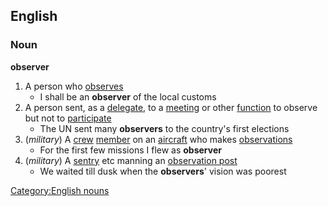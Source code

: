 ==English==
===Noun===
'''observer'''
#A person who [[observe]]s
#* I shall be an '''observer''' of the local customs
#A person sent, as a [[delegate]], to a [[meeting]] or other [[function]] to observe but not to [[participate]]
#* The UN sent many '''observers''' to the country's first elections
#(''military'') A [[crew]] [[member]] on an [[aircraft]] who makes [[observation]]s
#* For the first few missions I flew as '''observer'''
#(''military'') A [[sentry]] etc manning an [[observation post]]
#* We waited till dusk when the '''observers'''' vision was poorest
[[Category:English nouns]]
